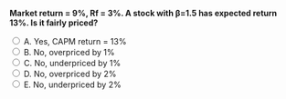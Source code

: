 ::: {.question-block}

<form onsubmit="event.preventDefault(); checkAnswer('module5_mcq_q59')" data-correct-answer="A">
<strong style="display: block;">Market return = 9%, Rf = 3%. A stock with β=1.5 has expected return 13%. Is it fairly priced?</strong>

<label><input type="radio" name="module5_mcq_q59" value="A"> A. Yes, CAPM return = 13%</label><br>
<label><input type="radio" name="module5_mcq_q59" value="B"> B. No, overpriced by 1%</label><br>
<label><input type="radio" name="module5_mcq_q59" value="C"> C. No, underpriced by 1%</label><br>
<label><input type="radio" name="module5_mcq_q59" value="D"> D. No, overpriced by 2%</label><br>
<label><input type="radio" name="module5_mcq_q59" value="E"> E. No, underpriced by 2%</label><br>
</form>

<div id="feedback-module5_mcq_q59" class="feedback" data-status="" style="display:none;">
✅ Correct: A. CAPM = 3 + 1.5×(9−3) = 12%. Wait correction: CAPM = 12%. Expected=13%. Alpha=+1%. So underpriced → answer C.
</div>

:::
